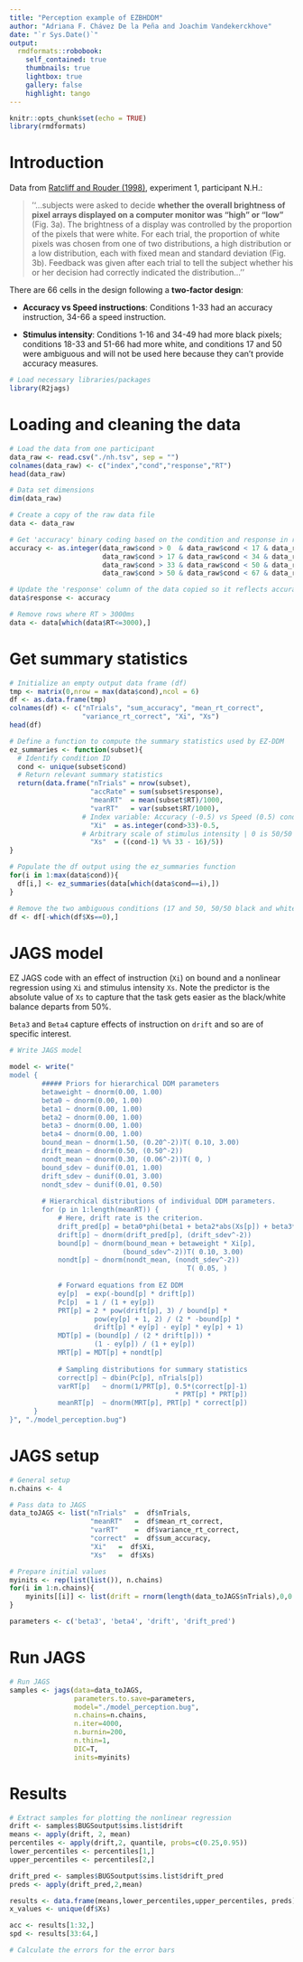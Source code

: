 ```yaml
---
title: "Perception example of EZBHDDM"
author: "Adriana F. Chávez De la Peña and Joachim Vandekerckhove"
date: "`r Sys.Date()`"
output:
  rmdformats::robobook:
    self_contained: true
    thumbnails: true
    lightbox: true
    gallery: false
    highlight: tango
---
```


```r
knitr::opts_chunk$set(echo = TRUE)
library(rmdformats)
```
# Introduction

Data from [Ratcliff and Rouder (1998)](https://journals.sagepub.com/doi/pdf/10.1111/1467-9280.00067), experiment 1, participant N.H.:

> ''...subjects were asked to decide **whether the overall brightness of pixel arrays displayed on a computer monitor was “high” or “low”** (Fig. 3a). The brightness of a display was controlled by the proportion of the pixels that were white. For each trial, the proportion of white pixels was chosen from one of two distributions, a high distribution or a low distribution, each with fixed mean and standard deviation (Fig. 3b). Feedback was given after each trial to tell the subject whether his or her decision had correctly indicated the distribution...''
>

There are 66 cells in the design following a **two-factor design**:

- **Accuracy vs Speed instructions**: Conditions 1-33 had an accuracy instruction, 34-66 a speed instruction. 

- **Stimulus intensity**: Conditions 1-16 and 34-49 had more black pixels; conditions 18-33 and 51-66 had more white, and conditions 17 and 50 were ambiguous and will not be used here because they can't provide accuracy measures.

```r
# Load necessary libraries/packages
library(R2jags)
```

# Loading and cleaning the data

```r
# Load the data from one participant
data_raw <- read.csv("./nh.tsv", sep = "")
colnames(data_raw) <- c("index","cond","response","RT")
head(data_raw)

# Data set dimensions
dim(data_raw)
```

```r
# Create a copy of the raw data file 
data <- data_raw

# Get 'accuracy' binary coding based on the condition and response in raw data file
accuracy <- as.integer(data_raw$cond > 0  & data_raw$cond < 17 & data_raw$response==1|
                       data_raw$cond > 17 & data_raw$cond < 34 & data_raw$response==2|
                       data_raw$cond > 33 & data_raw$cond < 50 & data_raw$response==1|
                       data_raw$cond > 50 & data_raw$cond < 67 & data_raw$response==2)

# Update the 'response' column of the data copied so it reflects accuracy
data$response <- accuracy

# Remove rows where RT > 3000ms
data <- data[which(data$RT<=3000),]
```

# Get summary statistics

```r
# Initialize an empty output data frame (df)
tmp <- matrix(0,nrow = max(data$cond),ncol = 6)
df <- as.data.frame(tmp)
colnames(df) <- c("nTrials", "sum_accuracy", "mean_rt_correct",
                  "variance_rt_correct", "Xi", "Xs")
head(df)
```

```r
# Define a function to compute the summary statistics used by EZ-DDM
ez_summaries <- function(subset){
  # Identify condition ID
  cond <- unique(subset$cond)
  # Return relevant summary statistics
  return(data.frame("nTrials" = nrow(subset),
                    "accRate" = sum(subset$response),
                    "meanRT"  = mean(subset$RT)/1000,
                    "varRT"   = var(subset$RT/1000),
                  # Index variable: Accuracy (-0.5) vs Speed (0.5) condition
                    "Xi"  = as.integer(cond>33)-0.5,
                  # Arbitrary scale of stimulus intensity | 0 is 50/50 black and white 
                    "Xs"  = ((cond-1) %% 33 - 16)/5))
}
```

```r
# Populate the df output using the ez_summaries function
for(i in 1:max(data$cond)){
  df[i,] <- ez_summaries(data[which(data$cond==i),])
}

# Remove the two ambiguous conditions (17 and 50, 50/50 black and white)
df <- df[-which(df$Xs==0),]
```

# JAGS model

EZ JAGS code with an effect of instruction (`Xi`) on bound and a nonlinear regression using `Xi` and stimulus intensity `Xs`. Note the predictor is the absolute value of `Xs` to capture that the task gets easier as the black/white balance departs from $50\%$.

`Beta3` and `Beta4` capture effects of instruction on `drift` and so are of specific interest.

```r
# Write JAGS model

model <- write("
model {
        ##### Priors for hierarchical DDM parameters
        betaweight ~ dnorm(0.00, 1.00)
        beta0 ~ dnorm(0.00, 1.00)
        beta1 ~ dnorm(0.00, 1.00)
        beta2 ~ dnorm(0.00, 1.00)
        beta3 ~ dnorm(0.00, 1.00)
        beta4 ~ dnorm(0.00, 1.00)
        bound_mean ~ dnorm(1.50, (0.20^-2))T( 0.10, 3.00)
        drift_mean ~ dnorm(0.50, (0.50^-2))
        nondt_mean ~ dnorm(0.30, (0.06^-2))T( 0, )
        bound_sdev ~ dunif(0.01, 1.00)
        drift_sdev ~ dunif(0.01, 3.00)
        nondt_sdev ~ dunif(0.01, 0.50)
        
        # Hierarchical distributions of individual DDM parameters.        
        for (p in 1:length(meanRT)) {
            # Here, drift rate is the criterion.
            drift_pred[p] = beta0*phi(beta1 + beta2*abs(Xs[p]) + beta3*Xi[p]*abs(Xs[p])) + beta4 * Xi[p] + drift_mean
            drift[p] ~ dnorm(drift_pred[p], (drift_sdev^-2))
            bound[p] ~ dnorm(bound_mean + betaweight * Xi[p],
                            (bound_sdev^-2))T( 0.10, 3.00)
            nondt[p] ~ dnorm(nondt_mean, (nondt_sdev^-2))
                                            T( 0.05, )
        
            # Forward equations from EZ DDM
            ey[p]  = exp(-bound[p] * drift[p])
            Pc[p]  = 1 / (1 + ey[p])
            PRT[p] = 2 * pow(drift[p], 3) / bound[p] * 
                     pow(ey[p] + 1, 2) / (2 * -bound[p] * 
                     drift[p] * ey[p] - ey[p] * ey[p] + 1)
            MDT[p] = (bound[p] / (2 * drift[p])) * 
                     (1 - ey[p]) / (1 + ey[p])
            MRT[p] = MDT[p] + nondt[p]
        
            # Sampling distributions for summary statistics
            correct[p] ~ dbin(Pc[p], nTrials[p])
            varRT[p]   ~ dnorm(1/PRT[p], 0.5*(correct[p]-1) 
                                         * PRT[p] * PRT[p])
            meanRT[p]  ~ dnorm(MRT[p], PRT[p] * correct[p])
      }
}", "./model_perception.bug")
```

# JAGS setup

```r
# General setup
n.chains <- 4

# Pass data to JAGS
data_toJAGS <- list("nTrials"  =  df$nTrials,
                    "meanRT"   =  df$mean_rt_correct,
                    "varRT"    =  df$variance_rt_correct,
                    "correct"  =  df$sum_accuracy,
                    "Xi"   =  df$Xi,
                    "Xs"   =  df$Xs)

# Prepare initial values
myinits <- rep(list(list()), n.chains)
for(i in 1:n.chains){
    myinits[[i]] <- list(drift = rnorm(length(data_toJAGS$nTrials),0,0.1))
}

parameters <- c('beta3', 'beta4', 'drift', 'drift_pred')
```

# Run JAGS

```r
# Run JAGS
samples <- jags(data=data_toJAGS,
                parameters.to.save=parameters,
                model="./model_perception.bug",
                n.chains=n.chains,
                n.iter=4000,
                n.burnin=200,
                n.thin=1,
                DIC=T,
                inits=myinits)
```

# Results

```r
# Extract samples for plotting the nonlinear regression
drift <- samples$BUGSoutput$sims.list$drift
means <- apply(drift, 2, mean)
percentiles <- apply(drift,2, quantile, probs=c(0.25,0.95))
lower_percentiles <- percentiles[1,]
upper_percentiles <- percentiles[2,]

drift_pred <- samples$BUGSoutput$sims.list$drift_pred
preds <- apply(drift_pred,2,mean)

results <- data.frame(means,lower_percentiles,upper_percentiles, preds)
x_values <- unique(df$Xs)

acc <- results[1:32,]
spd <- results[33:64,]

# Calculate the errors for the error bars
```
